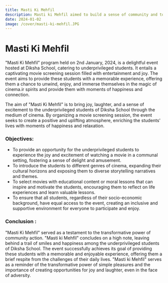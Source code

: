 ```yaml
---
title: Masti Ki Mehfil
description: Masti ki Mehfil aimed to build a sense of community and togetherness among the students by bringing them together for a shared experience, promoting empathy, understanding, and solidarity.
date: 2024-01-02
image: /cover/masti-ki-mehfil.JPG
---
```


# Masti Ki Mehfil

"Masti Ki Mehfil" program held on 2nd January, 2024, is a delightful event hosted at Diksha School, catering to underprivileged students. It entails a captivating movie screening session filled with entertainment and joy. The event aims to provide these students with a memorable experience, offering them a chance to unwind, enjoy, and immerse themselves in the magic of cinema.ir spirits and provide them with moments of happiness and connection.

The aim of "Masti Ki Mehfil" is to bring joy, laughter, and a sense of excitement to the underprivileged students of Diksha School through the medium of cinema. By organizing a movie screening session, the event seeks to create a positive and uplifting atmosphere, enriching the students' lives with moments of happiness and relaxation.

### Objectives:
- To provide an opportunity for the underprivileged students to experience the joy and excitement of watching a movie in a communal setting, fostering a sense of delight and amusement.
- To introduce the students to different genres of cinema, expanding their cultural horizons and exposing them to diverse storytelling narratives and themes.
- To select movies with educational content or moral lessons that can inspire and motivate the students, encouraging them to reflect on life experiences and learn valuable lessons.
- To ensure that all students, regardless of their socio-economic background, have equal access to the event, creating an inclusive and supportive environment for everyone to participate and enjoy.

### Conclusion :
"Masti Ki Mehfil" served as a testament to the transformative power of community action. "Masti ki Mehfil" concludes on a high note, leaving behind a trail of smiles and happiness among the underprivileged students of Diksha School. The event successfully achieves its goal of providing these students with a memorable and enjoyable experience, offering them a brief respite from the challenges of their daily lives. "Masti ki Mehfil" serves as a reminder of the transformative power of simple pleasures and the importance of creating opportunities for joy and laughter, even in the face of adversity.